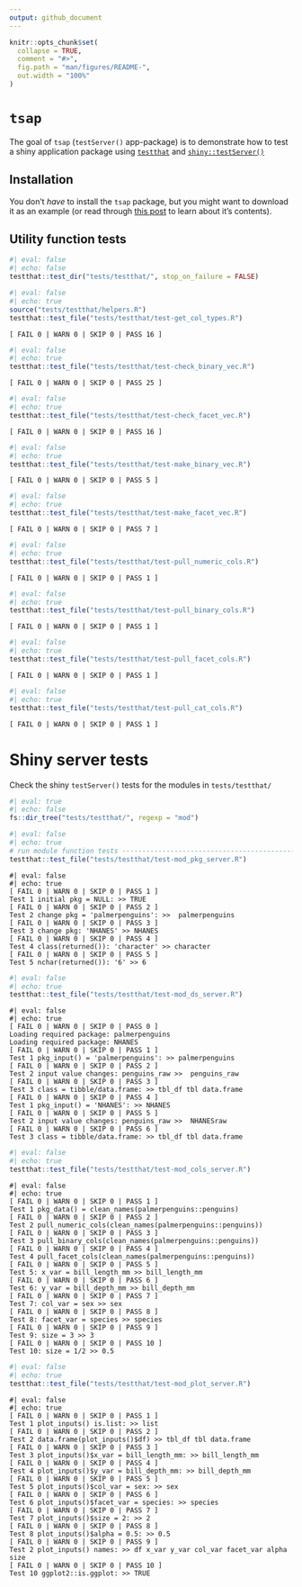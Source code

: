 ```yaml
---
output: github_document
---
```


<!-- README.md is generated from README.Rmd. Please edit that file -->

```r
knitr::opts_chunk$set(
  collapse = TRUE,
  comment = "#>",
  fig.path = "man/figures/README-",
  out.width = "100%"
)
```

# `tsap`

<!-- badges: start -->
<!-- badges: end -->

The goal of `tsap` (`testServer()` app-package) is to demonstrate how to test a shiny application package using [`testthat`](https://testthat.r-lib.org/) and [`shiny::testServer()`](https://search.r-project.org/CRAN/refmans/shiny/html/testServer.html)

## Installation

You don't *have* to install the `tsap` package, but you might want to download it as an example (or read through [this post](https://mjfrigaard.github.io/posts/test-shiny-p2/) to learn about it's contents).

## Utility function tests 

```r
#| eval: false
#| echo: false
testthat::test_dir("tests/testthat/", stop_on_failure = FALSE)
```


```r
#| eval: false
#| echo: true
source("tests/testthat/helpers.R")
testthat::test_file("tests/testthat/test-get_col_types.R")
```
```
[ FAIL 0 | WARN 0 | SKIP 0 | PASS 16 ]
```

```r
#| eval: false
#| echo: true
testthat::test_file("tests/testthat/test-check_binary_vec.R")
```
```
[ FAIL 0 | WARN 0 | SKIP 0 | PASS 25 ]
```

```r
#| eval: false
#| echo: true
testthat::test_file("tests/testthat/test-check_facet_vec.R")
```
```
[ FAIL 0 | WARN 0 | SKIP 0 | PASS 16 ]
```

```r
#| eval: false
#| echo: true
testthat::test_file("tests/testthat/test-make_binary_vec.R")
```
```
[ FAIL 0 | WARN 0 | SKIP 0 | PASS 5 ]
```

```r
#| eval: false
#| echo: true
testthat::test_file("tests/testthat/test-make_facet_vec.R")
```
```
[ FAIL 0 | WARN 0 | SKIP 0 | PASS 7 ]
```

```r
#| eval: false
#| echo: true
testthat::test_file("tests/testthat/test-pull_numeric_cols.R")
```
```
[ FAIL 0 | WARN 0 | SKIP 0 | PASS 1 ]
```

```r
#| eval: false
#| echo: true
testthat::test_file("tests/testthat/test-pull_binary_cols.R")
```
```
[ FAIL 0 | WARN 0 | SKIP 0 | PASS 1 ]
```

```r
#| eval: false
#| echo: true
testthat::test_file("tests/testthat/test-pull_facet_cols.R")
```
```
[ FAIL 0 | WARN 0 | SKIP 0 | PASS 1 ]
```

```r
#| eval: false
#| echo: true
testthat::test_file("tests/testthat/test-pull_cat_cols.R")
```
```
[ FAIL 0 | WARN 0 | SKIP 0 | PASS 1 ]
```

# Shiny server tests 

Check the shiny `testServer()` tests for the modules in `tests/testthat/`

```r
#| eval: true
#| echo: false
fs::dir_tree("tests/testthat/", regexp = "mod")
```

```r
#| eval: false
#| echo: true
# run module function tests -----------------------------------------------
testthat::test_file("tests/testthat/test-mod_pkg_server.R")
```

```verbatim
#| eval: false
#| echo: true
[ FAIL 0 | WARN 0 | SKIP 0 | PASS 1 ]
Test 1 initial pkg = NULL: >> TRUE 
[ FAIL 0 | WARN 0 | SKIP 0 | PASS 2 ]
Test 2 change pkg = 'palmerpenguins': >>  palmerpenguins 
[ FAIL 0 | WARN 0 | SKIP 0 | PASS 3 ]
Test 3 change pkg: 'NHANES' >> NHANES 
[ FAIL 0 | WARN 0 | SKIP 0 | PASS 4 ]
Test 4 class(returned()): 'character' >> character 
[ FAIL 0 | WARN 0 | SKIP 0 | PASS 5 ]
Test 5 nchar(returned()): '6' >> 6
```

```r
#| eval: false
#| echo: true
testthat::test_file("tests/testthat/test-mod_ds_server.R")
```

```verbatim
#| eval: false
#| echo: true
[ FAIL 0 | WARN 0 | SKIP 0 | PASS 0 ]
Loading required package: palmerpenguins
Loading required package: NHANES
[ FAIL 0 | WARN 0 | SKIP 0 | PASS 1 ]
Test 1 pkg_input() = 'palmerpenguins': >> palmerpenguins 
[ FAIL 0 | WARN 0 | SKIP 0 | PASS 2 ]
Test 2 input value changes: penguins_raw >>  penguins_raw 
[ FAIL 0 | WARN 0 | SKIP 0 | PASS 3 ]
Test 3 class = tibble/data.frame: >> tbl_df tbl data.frame 
[ FAIL 0 | WARN 0 | SKIP 0 | PASS 4 ]
Test 1 pkg_input() = 'NHANES': >> NHANES 
[ FAIL 0 | WARN 0 | SKIP 0 | PASS 5 ]
Test 2 input value changes: penguins_raw >>  NHANESraw 
[ FAIL 0 | WARN 0 | SKIP 0 | PASS 6 ]
Test 3 class = tibble/data.frame: >> tbl_df tbl data.frame 
```

```r
#| eval: false
#| echo: true
testthat::test_file("tests/testthat/test-mod_cols_server.R")
```

```verbatim
#| eval: false
#| echo: true
[ FAIL 0 | WARN 0 | SKIP 0 | PASS 1 ]
Test 1 pkg_data() = clean_names(palmerpenguins::penguins) 
[ FAIL 0 | WARN 0 | SKIP 0 | PASS 2 ]
Test 2 pull_numeric_cols(clean_names(palmerpenguins::penguins)) 
[ FAIL 0 | WARN 0 | SKIP 0 | PASS 3 ]
Test 3 pull_binary_cols(clean_names(palmerpenguins::penguins)) 
[ FAIL 0 | WARN 0 | SKIP 0 | PASS 4 ]
Test 4 pull_facet_cols(clean_names(palmerpenguins::penguins)) 
[ FAIL 0 | WARN 0 | SKIP 0 | PASS 5 ]
Test 5: x_var = bill_length_mm >> bill_length_mm 
[ FAIL 0 | WARN 0 | SKIP 0 | PASS 6 ]
Test 6: y_var = bill_depth_mm >> bill_depth_mm 
[ FAIL 0 | WARN 0 | SKIP 0 | PASS 7 ]
Test 7: col_var = sex >> sex 
[ FAIL 0 | WARN 0 | SKIP 0 | PASS 8 ]
Test 8: facet_var = species >> species 
[ FAIL 0 | WARN 0 | SKIP 0 | PASS 9 ]
Test 9: size = 3 >> 3 
[ FAIL 0 | WARN 0 | SKIP 0 | PASS 10 ]
Test 10: size = 1/2 >> 0.5 
```

```r
#| eval: false
#| echo: true
testthat::test_file("tests/testthat/test-mod_plot_server.R")
```

```verbatim
#| eval: false
#| echo: true
[ FAIL 0 | WARN 0 | SKIP 0 | PASS 1 ]
Test 1 plot_inputs() is.list: >> list 
[ FAIL 0 | WARN 0 | SKIP 0 | PASS 2 ]
Test 2 data.frame(plot_inputs()$df) >> tbl_df tbl data.frame 
[ FAIL 0 | WARN 0 | SKIP 0 | PASS 3 ]
Test 3 plot_inputs()$x_var = bill_length_mm: >> bill_length_mm 
[ FAIL 0 | WARN 0 | SKIP 0 | PASS 4 ]
Test 4 plot_inputs()$y_var = bill_depth_mm: >> bill_depth_mm 
[ FAIL 0 | WARN 0 | SKIP 0 | PASS 5 ]
Test 5 plot_inputs()$col_var = sex: >> sex 
[ FAIL 0 | WARN 0 | SKIP 0 | PASS 6 ]
Test 6 plot_inputs()$facet_var = species: >> species 
[ FAIL 0 | WARN 0 | SKIP 0 | PASS 7 ]
Test 7 plot_inputs()$size = 2: >> 2 
[ FAIL 0 | WARN 0 | SKIP 0 | PASS 8 ]
Test 8 plot_inputs()$alpha = 0.5: >> 0.5 
[ FAIL 0 | WARN 0 | SKIP 0 | PASS 9 ]
Test 2 plot_inputs() names: >> df x_var y_var col_var facet_var alpha size 
[ FAIL 0 | WARN 0 | SKIP 0 | PASS 10 ]
Test 10 ggplot2::is.ggplot: >> TRUE 
```
